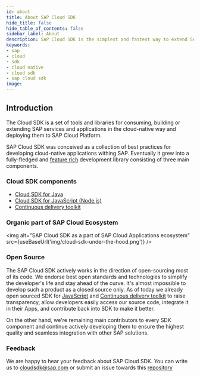 ```yaml
---
id: about
title: About SAP Cloud SDK
hide_title: false
hide_table_of_contents: false
sidebar_label: About
description: SAP Cloud SDK is the simplest and fastest way to extend SAP services and applications in the cloud.
keywords:
- sap
- cloud
- sdk
- cloud native
- cloud sdk
- sap cloud sdk
image:
---
```


<!--
:::success Cloud SDK customer survey
Please, take our [survey](https://sapinsights.eu.qualtrics.com/jfe/form/SV_0pUmWpCadpoLhyZ) to help future development of Cloud SDK. Thanks in advance for valuable feedback!
:::
-->


## Introduction ##
The Cloud SDK is a set of tools and libraries for consuming, building or extending SAP services and applications in the
cloud-native way and deploying them to SAP Cloud Platform.

SAP Cloud SDK was conceived as a collection of best practices for developing cloud-native applications withing SAP. Eventually
it grew into a fully-fledged and [feature rich](key-features ) development library consisting of three main components.

### Cloud SDK components ###

- [Cloud SDK for Java](../java/introduction )
- [Cloud SDK for JavaScript (Node.js)](../js/introduction )
- [Continuous delivery toolkit](../devops/getting-started )

### Organic part of SAP Cloud Ecosystem ###
<img alt="SAP Cloud SDK as a part of SAP Cloud Applications ecosystem" src={useBaseUrl('img/cloud-sdk-under-the-hood.png')} />

### Open Source ###
The SAP Cloud SDK actively works in the direction of open-sourcing most of its code. We endorse best open standards and
technologies to simplify the developer's life and stay ahead of the curve. It's almost impossible to develop such a product
as a closed source only. As of today we already open sourced SDK for [JavaScript](https://github.com/SAP/cloud-sdk ) and
[Continuous delivery toolkit](https://github.com/SAP/cloud-s4-sdk-pipeline )  to raise transparency, allow developers easily access our source code,
integrate it in their Apps, and contribute back into SDK to make it better.

On the other hand, we're remaining main contributors to every SDK component and continue actively developing them to
ensure the highest quality and seamless integration with other SAP solutions.

### Feedback ###
We are happy to hear your feedback about SAP Cloud SDK. You can write us to cloudsdk@sap.com or submit an issue
towards this [repository](https://github.com/SAP/cloud-sdk/issues)
